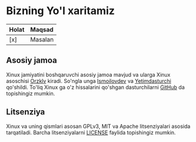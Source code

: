 # Bizning Yo'l xaritamiz

| Holat | Maqsad  |
|-------|:--------|
| [x]   | Masalan |


## Asosiy jamoa

Xinux jamiyatini boshqaruvchi asosiy jamoa mavjud va ularga Xinux asoschisi [Orzklv](https://github.com/orzklv)
kiradi. So'ngla unga [Ismoilovdev](https://github.com/ismoilovdevml) va [Yetimdasturchi](https://github.com/yetimdasturchi)
qo'shildi. To'liq Xinux ga o'z hissalarini qo'shgan dasturchilarni [GitHub](https://github.com/xinux-org/xinux/graphs/contributors)
da topishingiz mumkin.

## Litsenziya

Xinux va uning qismlari asosan GPLv3, MIT va Apache litsenziyalari asosida tarqatiladi. Barcha litsenziyalarni [LICENSE](https://github.com/uzinfocom-org/xinux/blob/main/LICENSE)
faylida topishingiz mumkin.
